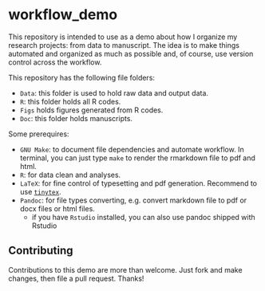 # workflow_demo

This repository is intended to use as a demo about how I organize my research projects: from data to manuscript. The idea is to make things automated and organized as much as possible and, of course, use version control across the workflow.

This repository has the following file folders:

- `Data`: this folder is used to hold raw data and output data.
- `R`: this folder holds all R codes.
- `Figs` holds figures generated from R codes.
- `Doc`: this folder holds manuscripts.

Some prerequires:

- `GNU Make`: to document file dependencies and automate workflow. In terminal, you can just type `make` to render the rmarkdown file to pdf and html.
- `R`: for data clean and analyses.
- `LaTeX`: for fine control of typesetting and pdf generation. Recommend to use [`tinytex`](https://yihui.org/tinytex/).
- `Pandoc`: for file types converting, e.g. convert markdown file to pdf or docx files or html files.
	+ if you have `Rstudio` installed, you can also use pandoc shipped with Rstudio

## Contributing

Contributions to this demo are more than welcome. Just fork and make changes, then file a pull request. Thanks!

